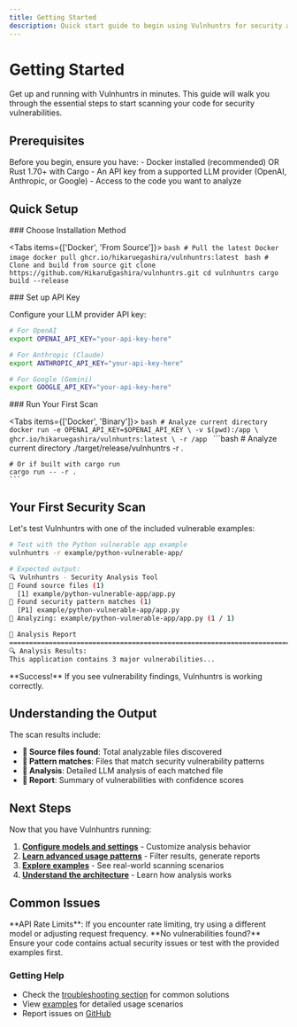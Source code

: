 ```yaml
---
title: Getting Started
description: Quick start guide to begin using Vulnhuntrs for security analysis
---
```



# Getting Started

Get up and running with Vulnhuntrs in minutes. This guide will walk you through the essential steps to start scanning your code for security vulnerabilities.

## Prerequisites

<Callout type="info">
  Before you begin, ensure you have:
  - Docker installed (recommended) OR Rust 1.70+ with Cargo
  - An API key from a supported LLM provider (OpenAI, Anthropic, or Google)
  - Access to the code you want to analyze
</Callout>

## Quick Setup

<Steps>

<Step>
### Choose Installation Method

<Tabs items={['Docker', 'From Source']}>
  <Tab value="Docker">
    ```bash
    # Pull the latest Docker image
    docker pull ghcr.io/hikaruegashira/vulnhuntrs:latest
    ```
  </Tab>
  <Tab value="From Source">
    ```bash
    # Clone and build from source
    git clone https://github.com/HikaruEgashira/vulnhuntrs.git
    cd vulnhuntrs
    cargo build --release
    ```
  </Tab>
</Tabs>
</Step>

<Step>
### Set up API Key

Configure your LLM provider API key:

```bash
# For OpenAI
export OPENAI_API_KEY="your-api-key-here"

# For Anthropic (Claude)
export ANTHROPIC_API_KEY="your-api-key-here"

# For Google (Gemini)
export GOOGLE_API_KEY="your-api-key-here"
```
</Step>

<Step>
### Run Your First Scan

<Tabs items={['Docker', 'Binary']}>
  <Tab value="Docker">
    ```bash
    # Analyze current directory
    docker run -e OPENAI_API_KEY=$OPENAI_API_KEY \
      -v $(pwd):/app \
      ghcr.io/hikaruegashira/vulnhuntrs:latest \
      -r /app
    ```
  </Tab>
  <Tab value="Binary">
    ```bash
    # Analyze current directory
    ./target/release/vulnhuntrs -r .
    
    # Or if built with cargo run
    cargo run -- -r .
    ```
  </Tab>
</Tabs>
</Step>

</Steps>

## Your First Security Scan

Let's test Vulnhuntrs with one of the included vulnerable examples:

```bash
# Test with the Python vulnerable app example
vulnhuntrs -r example/python-vulnerable-app/

# Expected output:
🔍 Vulnhuntrs - Security Analysis Tool
📁 Found source files (1)
  [1] example/python-vulnerable-app/app.py
🔎 Found security pattern matches (1)
  [P1] example/python-vulnerable-app/app.py
📄 Analyzing: example/python-vulnerable-app/app.py (1 / 1)

📝 Analysis Report
================================================================================
🔍 Analysis Results:
This application contains 3 major vulnerabilities...
```

<Callout type="success">
  **Success!** If you see vulnerability findings, Vulnhuntrs is working correctly.
</Callout>

## Understanding the Output

The scan results include:

- **📁 Source files found**: Total analyzable files discovered
- **🔎 Pattern matches**: Files that match security vulnerability patterns  
- **📄 Analysis**: Detailed LLM analysis of each matched file
- **📝 Report**: Summary of vulnerabilities with confidence scores

## Next Steps

Now that you have Vulnhuntrs running:

1. **[Configure models and settings](/docs/configuration)** - Customize analysis behavior
2. **[Learn advanced usage patterns](/docs/usage)** - Filter results, generate reports
3. **[Explore examples](/docs/examples)** - See real-world scanning scenarios
4. **[Understand the architecture](/docs/architecture)** - Learn how analysis works

## Common Issues

<Callout type="warning">
  **API Rate Limits**: If you encounter rate limiting, try using a different model or adjusting request frequency.
</Callout>

<Callout type="error">
  **No vulnerabilities found?** Ensure your code contains actual security issues or test with the provided examples first.
</Callout>

### Getting Help

- Check the [troubleshooting section](/docs/troubleshooting) for common solutions
- View [examples](/docs/examples) for detailed usage scenarios  
- Report issues on [GitHub](https://github.com/HikaruEgashira/vulnhuntrs/issues)